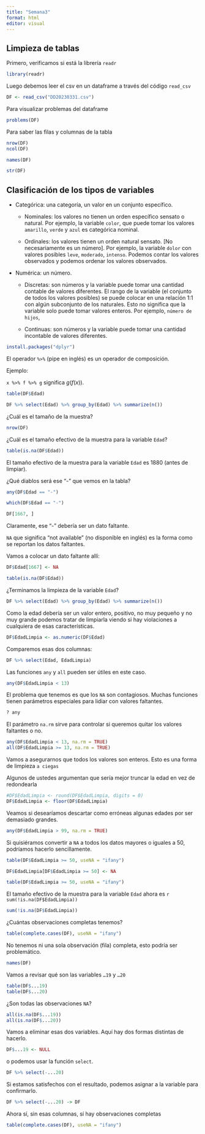 ```yaml
---
title: "Semana3"
format: html
editor: visual
---
```


## Limpieza de tablas

Primero, verificamos si está la librería `readr`

```r
library(readr)
```

Luego debemos leer el csv en un dataframe a través del código `read_csv`

```r
DF <- read_csv("DD20230331.csv")
```

Para visualizar problemas del dataframe

```r
problems(DF)
```

Para saber las filas y columnas de la tabla

```r
nrow(DF)
ncol(DF)
```

```r
names(DF)
```

```r
str(DF)
```

## Clasificación de los tipos de variables

-   Categórica: una categoría, un valor en un conjunto específico.

    -   Nominales: los valores no tienen un orden específico sensato o natural. Por ejemplo, la variable `color`, que puede tomar los valores `amarillo`, `verde` y `azul` es categórica nominal.

    -   Ordinales: los valores tienen un orden natural sensato. \[No necesariamente es un número\]. Por ejemplo, la variable `dolor` con valores posibles `leve`, `moderado`, `intenso`. Podemos contar los valores observados y podemos ordenar los valores observados.

-   Numérica: un número.

    -   Discretas: son números y la variable puede tomar una cantidad contable de valores diferentes. El rango de la variable (el conjunto de todos los valores posibles) se puede colocar en una relación 1:1 con algún subconjunto de los naturales. Esto no significa que la variable solo puede tomar valores enteros. Por ejemplo, `número de hijos`,

    -   Continuas: son números y la variable puede tomar una cantidad incontable de valores diferentes.

```r
install.packages("dplyr")
```

::: callout-tip
El operador `%>%` (pipe en inglés) es un operador de composición.

Ejemplo:

`x %>% f %>% g` significa $g(f(x))$.
:::

```r
table(DF$Edad)
```

```r
DF %>% select(Edad) %>% group_by(Edad) %>% summarize(n())
```

¿Cuál es el tamaño de la muestra?

```r
nrow(DF)
```

¿Cuál es el tamaño efectivo de la muestra para la variable `Edad`?

```r
table(is.na(DF$Edad))
```

El tamaño efectivo de la muestra para la variable `Edad` es 1880 (antes de limpiar).

¿Qué diablos será ese "-" que vemos en la tabla?

```r
any(DF$Edad == "-")
```

```r
which(DF$Edad == "-")
```

```r
DF[1667, ]
```

Claramente, ese "-" debería ser un dato faltante.

`NA` que significa "not available" (no disponible en inglés) es la forma como se reportan los datos faltantes.

Vamos a colocar un dato faltante allí:

```r
DF$Edad[1667] <- NA
```

```r
table(is.na(DF$Edad))
```

¿Terminamos la limpieza de la variable `Edad`?

```r
DF %>% select(Edad) %>% group_by(Edad) %>% summarize(n())
```

Como la edad debería ser un valor entero, positivo, no muy pequeño y no muy grande podemos tratar de limpiarla viendo si hay violaciones a cualquiera de esas características.

```r
DF$EdadLimpia <- as.numeric(DF$Edad)
```

Comparemos esas dos columnas:

```r
DF %>% select(Edad, EdadLimpia)
```

Las funciones `any` y `all` pueden ser útiles en este caso.

```r
any(DF$EdadLimpia < 13)
```

El problema que tenemos es que los `NA` son contagiosos. Muchas funciones tienen parámetros especiales para lidiar con valores faltantes.

```r
? any
```

El parámetro `na.rm` sirve para controlar si queremos quitar los valores faltantes o no.

```r
any(DF$EdadLimpia < 13, na.rm = TRUE)
all(DF$EdadLimpia >= 13, na.rm = TRUE)
```

Vamos a asegurarnos que todos los valores son enteros. Esto es una forma de limpieza `a ciegas`

Algunos de ustedes argumentan que sería mejor truncar la edad en vez de redondearla

```r
#DF$EdadLimpia <- round(DF$EdadLimpia, digits = 0)
DF$EdadLimpia <- floor(DF$EdadLimpia)
```

Veamos si desearíamos descartar como erróneas algunas edades por ser demasiado grandes.

```r
any(DF$EdadLimpia > 99, na.rm = TRUE)
```

Si quisiéramos convertir a `NA` a todos los datos mayores o iguales a 50, podríamos hacerlo sencillamente.

```r
table(DF$EdadLimpia >= 50, useNA = "ifany")
```

```r
DF$EdadLimpia[DF$EdadLimpia >= 50] <- NA
```

```r
table(DF$EdadLimpia >= 50, useNA = "ifany")
```

El tamaño efectivo de la muestra para la variable `Edad` ahora es `r sum(!is.na(DF$EdadLimpia))`

```r
sum(!is.na(DF$EdadLimpia))
```

¿Cuántas observaciones completas tenemos?

```r
table(complete.cases(DF), useNA = "ifany")
```

No tenemos ni una sola observación (fila) completa, esto podría ser problemático.

```r
names(DF)
```

Vamos a revisar qué son las variables `…19` y `…20`

```r
table(DF$...19)
table(DF$...20)
```

¿Son todas las observaciones `NA`?

```r
all(is.na(DF$...19))
all(is.na(DF$...20))
```

Vamos a eliminar esas dos variables. Aquí hay dos formas distintas de hacerlo.

```r
DF$...19 <- NULL

```

o podemos usar la función `select`.

```r
DF %>% select(-...20)
```

Si estamos satisfechos con el resultado, podemos asignar a la variable para confirmarlo.

```r
DF %>% select(-...20) -> DF
```

Ahora sí, sin esas columnas, sí hay observaciones completas

```r
table(complete.cases(DF), useNA = "ifany")
```

